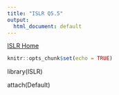 ```yaml
---
title: "ISLR Q5.5"
output:
  html_document: default
---
```

[ISLR Home](../index.html)

```r
knitr::opts_chunk$set(echo = TRUE)
```



library(ISLR)

attach(Default)
